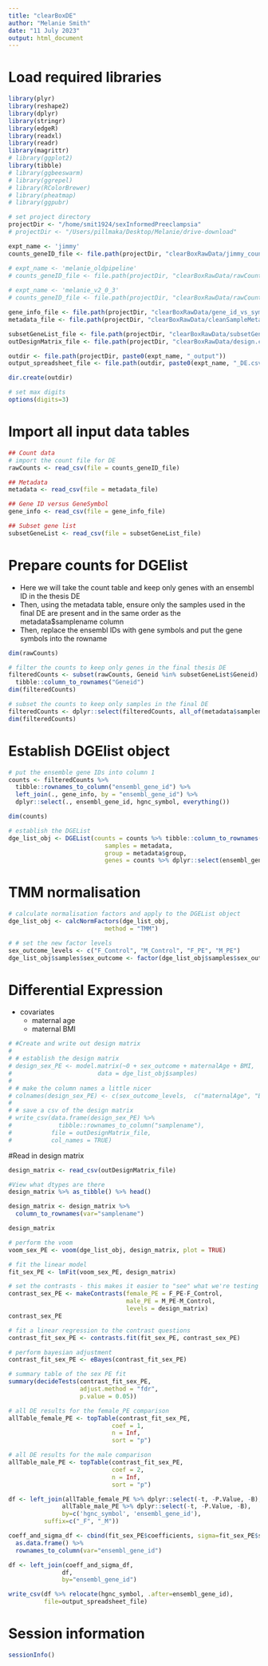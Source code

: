```yaml
---
title: "clearBoxDE"
author: "Melanie Smith"
date: "11 July 2023"
output: html_document
---
```


# Load required libraries
```r
library(plyr)
library(reshape2)
library(dplyr)
library(stringr)
library(edgeR)
library(readxl)
library(readr)
library(magrittr)
# library(ggplot2)
library(tibble)
# library(ggbeeswarm)
# library(ggrepel)
# library(RColorBrewer)
# library(pheatmap)
# library(ggpubr)

# set project directory
projectDir <- "/home/smit1924/sexInformedPreeclampsia"
# projectDir <- "/Users/pillmaka/Desktop/Melanie/drive-download"

expt_name <- 'jimmy'
counts_geneID_file <- file.path(projectDir, "clearBoxRawData/jimmy_counts_geneID.csv")

# expt_name <- 'melanie_oldpipeline'
# counts_geneID_file <- file.path(projectDir, "clearBoxRawData/rawCounts_melanie_v1.6.4.csv")
 
# expt_name <- 'melanie_v2_0_3'
# counts_geneID_file <- file.path(projectDir, "clearBoxRawData/rawCounts_melanie_v2.0.3.csv")

gene_info_file <- file.path(projectDir, "clearBoxRawData/gene_id_vs_symbol.csv")
metadata_file <- file.path(projectDir, "clearBoxRawData/cleanSampleMetadata.csv")

subsetGeneList_file <- file.path(projectDir, "clearBoxRawData/subsetGeneList.csv")
outDesignMatrix_file <- file.path(projectDir, "clearBoxRawData/design.csv")

outdir <- file.path(projectDir, paste0(expt_name, "_output"))
output_spreadsheet_file <- file.path(outdir, paste0(expt_name, "_DE.csv"))

dir.create(outdir)

# set max digits
options(digits=3)

```

# Import all input data tables
```r
## Count data
# import the count file for DE
rawCounts <- read_csv(file = counts_geneID_file)

## Metadata
metadata <- read_csv(file = metadata_file)

## Gene ID versus GeneSymbol
gene_info <- read_csv(file = gene_info_file)

## Subset gene list
subsetGeneList <- read_csv(file = subsetGeneList_file)

```

# Prepare counts for DGElist
- Here we will take the count table and keep only genes with an ensembl ID in the thesis DE  
- Then, using the metadata table, ensure only the samples used in the final DE are present and in the same order as the metadata$samplename column  
- Then, replace the ensembl IDs with gene symbols and put the gene symbols into the rowname  

```r
dim(rawCounts)

# filter the counts to keep only genes in the final thesis DE
filteredCounts <- subset(rawCounts, Geneid %in% subsetGeneList$Geneid) %>%
  tibble::column_to_rownames("Geneid")
dim(filteredCounts)

# subset the counts to keep only samples in the final DE
filteredCounts <- dplyr::select(filteredCounts, all_of(metadata$samplename))
dim(filteredCounts)

```

# Establish DGElist object

```r

# put the ensemble gene IDs into column 1
counts <- filteredCounts %>%
  tibble::rownames_to_column("ensembl_gene_id") %>%
  left_join(., gene_info, by = "ensembl_gene_id") %>%
  dplyr::select(., ensembl_gene_id, hgnc_symbol, everything())

dim(counts)

# establish the DGEList
dge_list_obj <- DGEList(counts = counts %>% tibble::column_to_rownames("ensembl_gene_id") %>% dplyr::select(., -hgnc_symbol),
                           samples = metadata,
                           group = metadata$group,
                           genes = counts %>% dplyr::select(ensembl_gene_id, hgnc_symbol))

```

# TMM normalisation

```r
# calculate normalisation factors and apply to the DGEList object
dge_list_obj <- calcNormFactors(dge_list_obj,
                           method = "TMM")

# # set the new factor levels
sex_outcome_levels <- c("F_Control", "M_Control", "F_PE", "M_PE")
dge_list_obj$samples$sex_outcome <- factor(dge_list_obj$samples$sex_outcome, levels=sex_outcome_levels)
```

# Differential Expression
- covariates  
  - maternal age  
  - maternal BMI  
  
```r
# #Create and write out design matrix
# 
# # establish the design matrix
# design_sex_PE <- model.matrix(~0 + sex_outcome + maternalAge + BMI,
#                        data = dge_list_obj$samples)
# 
# # make the column names a little nicer
# colnames(design_sex_PE) <- c(sex_outcome_levels,  c("maternalAge", "BMI"))
# 
# # save a csv of the design matrix
# write_csv(data.frame(design_sex_PE) %>%
#             tibble::rownames_to_column("samplename"),
#           file = outDesignMatrix_file,
#           col_names = TRUE)
```

#Read in design matrix 
```r
design_matrix <- read_csv(outDesignMatrix_file)

#View what dtypes are there
design_matrix %>% as_tibble() %>% head()

design_matrix <- design_matrix %>% 
  column_to_rownames(var="samplename")

design_matrix
```


```r
# perform the voom
voom_sex_PE <- voom(dge_list_obj, design_matrix, plot = TRUE)

# fit the linear model
fit_sex_PE <- lmFit(voom_sex_PE, design_matrix)
```

```r
# set the contrasts - this makes it easier to "see" what we're testing
contrast_sex_PE <- makeContrasts(female_PE = F_PE-F_Control,
                                 male_PE = M_PE-M_Control,
                                 levels = design_matrix)
contrast_sex_PE

# fit a linear regression to the contrast questions
contrast_fit_sex_PE <- contrasts.fit(fit_sex_PE, contrast_sex_PE)

# perform bayesian adjustment
contrast_fit_sex_PE <- eBayes(contrast_fit_sex_PE)
```

```r
# summary table of the sex PE fit
summary(decideTests(contrast_fit_sex_PE,
                    adjust.method = "fdr",
                    p.value = 0.05))

# all DE results for the female_PE comparison
allTable_female_PE <- topTable(contrast_fit_sex_PE,
                             coef = 1,
                             n = Inf,
                             sort = "p")

# all DE results for the male comparison
allTable_male_PE <- topTable(contrast_fit_sex_PE,
                             coef = 2,
                             n = Inf,
                             sort = "p")

df <- left_join(allTable_female_PE %>% dplyr::select(-t, -P.Value, -B), 
               allTable_male_PE %>% dplyr::select(-t, -P.Value, -B), 
               by=c('hgnc_symbol', 'ensembl_gene_id'), 
          suffix=c("_F", "_M"))

coeff_and_sigma_df <- cbind(fit_sex_PE$coefficients, sigma=fit_sex_PE$sigma) %>% 
  as.data.frame() %>% 
  rownames_to_column(var="ensembl_gene_id")

df <- left_join(coeff_and_sigma_df, 
               df,
               by="ensembl_gene_id")

write_csv(df %>% relocate(hgnc_symbol, .after=ensembl_gene_id), 
          file=output_spreadsheet_file)

```

# Session information

```r

sessionInfo()

```